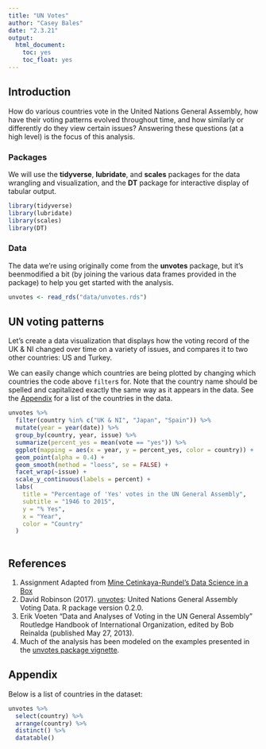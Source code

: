 ```yaml
---
title: "UN Votes"
author: "Casey Bales"
date: "2.3.21"
output: 
  html_document: 
    toc: yes
    toc_float: yes
---
```


## Introduction

How do various countries vote in the United Nations General Assembly, how have 
their voting patterns evolved throughout time, and how similarly or differently 
do they view certain issues? Answering these questions (at a high level) is the focus of this analysis.

### Packages

We will use the __tidyverse__, __lubridate__, and __scales__ packages for the 
data wrangling and visualization, and the __DT__ package for interactive display 
of tabular output.

```r
library(tidyverse)
library(lubridate)
library(scales)
library(DT)
```

### Data

The data we're using originally come from the **unvotes** package, but it's beenmodified a bit (by joining the various data frames provided in the package) to  help you get started with the analysis.

```r
unvotes <- read_rds("data/unvotes.rds")
```


## UN voting patterns {#voting}

Let's  create a data visualization that displays how the voting record of the 
UK & NI changed over time on a variety of issues, and compares it 
to two other countries: US and Turkey.

We can easily change which countries are being plotted by changing which 
countries the code above `filter`s for. Note that the country name should be 
spelled and capitalized exactly the same way as it appears in the data. See 
the [Appendix](#appendix) for a list of the countries in the data.

```r
unvotes %>%
  filter(country %in% c("UK & NI", "Japan", "Spain")) %>%
  mutate(year = year(date)) %>%
  group_by(country, year, issue) %>%
  summarize(percent_yes = mean(vote == "yes")) %>%
  ggplot(mapping = aes(x = year, y = percent_yes, color = country)) +
  geom_point(alpha = 0.4) +
  geom_smooth(method = "loess", se = FALSE) +
  facet_wrap(~issue) +
  scale_y_continuous(labels = percent) +
  labs(
    title = "Percentage of 'Yes' votes in the UN General Assembly",
    subtitle = "1946 to 2015",
    y = "% Yes",
    x = "Year",
    color = "Country"
  )
  
```


## References {#references}

1. Assignment Adapted from [Mine Cetinkaya-Rundel's Data Science in a Box](https://github.com/rstudio-education/datascience-box)
1. David Robinson (2017). [unvotes](https://CRAN.R-project.org/package=unvotes): 
   United Nations General Assembly Voting Data. R package version 0.2.0.
1. Erik Voeten "Data and Analyses of Voting in the UN General Assembly" 
   Routledge Handbook of International Organization, edited by Bob Reinalda 
   (published May 27, 2013).
1. Much of the analysis has been modeled on the examples presented in the 
   [unvotes package vignette](https://cran.r-project.org/web/packages/unvotes/vignettes/unvotes.html).


## Appendix {#appendix}

Below is a list of countries in the dataset:

```r
unvotes %>% 
  select(country) %>%
  arrange(country) %>% 
  distinct() %>%
  datatable()
```
